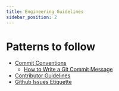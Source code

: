 ```yaml
---
title: Engineering Guidelines
sidebar_position: 2
---
```


# Patterns to follow

- [Commit Conventions](https://www.conventionalcommits.org/en/v1.0.0/)
    - [How to Write a Git Commit Message](https://cbea.ms/git-commit/)
- [Contributor Guidelines](https://gojuno.xyz/contribution-guide)
- [Github Issues Etiquette](https://www.defmacro.org/2013/04/03/issue-etiquette.html)
